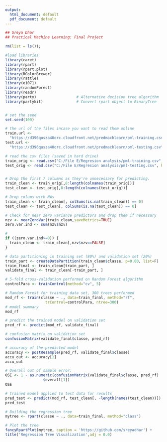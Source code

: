 ---
output:
  html_document: default
  pdf_document: default
---
```{r echo=TRUE}
## Sreya Dhar
## Practical Machine Learning: Final Project

rm(list = ls());

#load libraries
library(caret)
library(rpart)
library(rpart.plot)
library(RColorBrewer)
library(rattle)
library(e1071)
library(randomForest)
library(readr)
library(party)					# Alternative decision tree algorithm
library(partykit)				# Convert rpart object to BinaryTree


# set the seed
set.seed(100)

# the url of the files incase you want to read them online 
train.url <-
  "https://d396qusza40orc.cloudfront.net/predmachlearn/pml-training.csv"
test.url <- 
  "https://d396qusza40orc.cloudfront.net/predmachlearn/pml-testing.csv"

# read the csv files (saved in hard drive)
train_orig <- read.csv("C:/File E/Regresion analysis/pml-training.csv", header=T)
test_orig <- read.csv("C:/File E/Regresion analysis/pml-testing.csv", header=T)


# Drop the first 7 columns as they're unnecessary for predicting.
train_clean <- train_orig[,8:length(colnames(train_orig))]
test_clean <- test_orig[,8:length(colnames(test_orig))]

# Drop colums with NAs
train_clean <- train_clean[, colSums(is.na(train_clean)) == 0] 
test_clean <- test_clean[, colSums(is.na(test_clean)) == 0] 

# Check for near zero variance predictors and drop them if necessary
nzv <- nearZeroVar(train_clean,saveMetrics=TRUE)
zero.var.ind <- sum(nzv$nzv)

# 
if ((zero.var.ind>=0)) {
  train_clean <- train_clean[,nzv$nzv==FALSE]
}

# data partitioning in training set (80%) and validation set (20%) 
train_part <- createDataPartition(train_clean$classe, p=0.80, list=F)
train_final <- train_clean[train_part, ]
validate_final <- train_clean[-train_part, ]

# 5-fold cross-validation performed on Random Forest algorithm
controlPara <- trainControl(method="cv", 5)

# Random Forest for training data set, 300 trees performed 
mod_rf <- train(classe ~ ., data=train_final, method="rf",
                  trControl=controlPara, ntree=300)
# model summary
mod_rf

```
```{r}
# predict the trained model on validation set
pred_rf <- predict(mod_rf, validate_final)

# confusion matrix on validation set
confusionMatrix(validate_final$classe, pred_rf)

```
```{r}
# accuracy of the predicted model
accuracy <- postResample(pred_rf, validate_final$classe)
accu_out <- accuracy[1]
accu_out
```
```{r}
# Overall out of sample error:
OSE <- 1 - as.numeric(confusionMatrix(validate_final$classe, pred_rf)
                 $overall[1])
OSE
```
```{r}
# trained model applied to test data for results
pred_test <- predict(mod_rf, test_clean[, -length(names(test_clean))])
pred_test
```
```{r}
# Building the regression tree
mytree <- rpart(classe ~ ., data=train_final, method="class")

# Plot the tree 
fancyRpartPlot(mytree, caption = 'https://github.com/sreyadhar') +
title('Regression Tree Visualization',adj = 0.0)
```